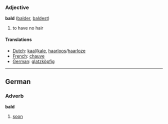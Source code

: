 ===Adjective===
'''bald''' ([[balder]], [[baldest]])

# to have no hair

====Translations====
*[[Dutch]]: [[kaal]]/[[kale]], [[haarloos]]/[[haarloze]]
*[[French]]: [[chauve]]
*[[German]]: [[glatzköpfig]]

----
==German==
===Adverb===
'''bald'''

# [[soon]]